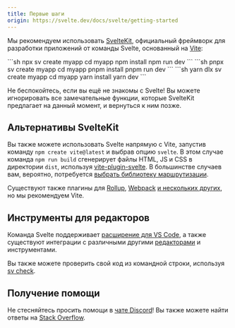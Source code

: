 ```yaml
---
title: Первые шаги
origin: https://svelte.dev/docs/svelte/getting-started
---
```


Мы рекомендуем использовать [SvelteKit](https://svelte.dev/docs/kit), официальный фреймворк для разработки приложений от команды Svelte, основанный на [Vite](https://vite.dev/):


<Tabs syncKey="starlight-package-managers-pkg">
  <TabItem label="npm">
    ```sh
    npx sv create myapp
    cd myapp
    npm install
    npm run dev
    ```
  </TabItem>
  <TabItem label="pnpm">
    ```sh
    pnpx sv create myapp
    cd myapp
    pnpm install
    pnpm run dev
    ```
  </TabItem>
  <TabItem label="yarn">
    ```sh
    yarn dlx sv create myapp
    cd myapp
    yarn install
    yarn dev
    ```
  </TabItem>
</Tabs>

Не беспокойтесь, если вы ещё не знакомы с Svelte! Вы можете игнорировать все замечательные функции, которые SvelteKit предлагает на данный момент, и вернуться к ним позже.

## Альтернативы SvelteKit

Вы также можете использовать Svelte напрямую с Vite, запустив команду `npm create vite@latest` и выбрав опцию `svelte`. В этом случае команда `npm run build` сгенерирует файлы HTML, JS и CSS в директории `dist`, используя [vite-plugin-svelte](https://github.com/sveltejs/vite-plugin-svelte). В большинстве случаев вам, вероятно, потребуется [выбрать библиотеку маршрутизации](/misc/faq#есть-ли-роутер).

Существуют также плагины для [Rollup](https://github.com/sveltejs/rollup-plugin-svelte), [Webpack](https://github.com/sveltejs/svelte-loader) [и нескольких других](https://sveltesociety.dev/packages?category=build-plugins), но мы рекомендуем Vite.

## Инструменты для редакторов

Команда Svelte поддерживает [расширение для VS Code](https://marketplace.visualstudio.com/items?itemName=svelte.svelte-vscode), а также существуют интеграции с различными другими [редакторами](https://sveltesociety.dev/resources#editor-support) и инструментами.

Вы также можете проверить свой код из командной строки, используя [sv check](https://github.com/sveltejs/cli).

## Получение помощи

Не стесняйтесь просить помощи в [чате Discord](https://svelte.dev/chat)! Вы также можете найти ответы на [Stack Overflow](https://stackoverflow.com/questions/tagged/svelte).
